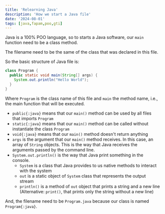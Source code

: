 ```yaml
---
title: 'Relearning Java'
description: 'How we start a Java file'
date: '2024-08-01'
tags: [java,fapam,poo,gti]
---
```


Java is a 100% POO language, so to starts a Java software, our `main` function need to be a class method.

The filename need to be the same of the class that was declared in this file.

So the basic structure of Java file is:

```java
class Program {
  public static void main(String[] args) {
    System.out.println("Hello World");
  }
}
```

Where `Program` is the class name of this file and `main` the method name, i.e., the main function that will be executed.
- `public{:java}` means that our `main()` method can be used by all files that imports `Program`
- `static{:java}` means that our `main()` method can be called without instantiate the class `Program`
- `void{:java}` means that our `main()` method doesn't return anything
- `args` is the argument that our `main()` method receives. In this case, an array of `String` objects. This is the way that Java receives the arguments passed by the command line.
- `System.out.println()` is the way that Java print something in the console.
  - `System` is a class that Java provides to us native methods to interact with the system
  - `out` is a static object of `System` class that represents the output stream
  - `println()` is a method of `out` object that prints a string and a new line (Alternative: `print()`, that prints only the string without a new line)

And, the filename need to be `Program.java` because our class is named `Program{:java}`.
